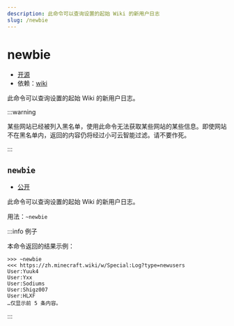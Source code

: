 ```yaml
---
description: 此命令可以查询设置的起始 Wiki 的新用户日志
slug: /newbie
---
```


# newbie

-   [开源](help/faq#为什么有些模块没有开源)
-   依赖：[wiki](wiki)

此命令可以查询设置的起始 Wiki 的新用户日志。

:::warning

某些网站已经被列入黑名单，使用此命令无法获取某些网站的某些信息。即使网站不在黑名单内，返回的内容仍将经过小可云智能过滤。请不要作死。

:::

## `newbie`

-   [公开](permissions)

此命令可以查询设置的起始 Wiki 的新用户日志。

用法：`~newbie`

:::info 例子

本命令返回的结果示例：

```
>>> ~newbie
<<< https://zh.minecraft.wiki/w/Special:Log?type=newusers
User:Yuuk4
User:Yxx
User:Sodiums
User:Shigz007
User:HLXF
…仅显示前 5 条内容。
```

:::

